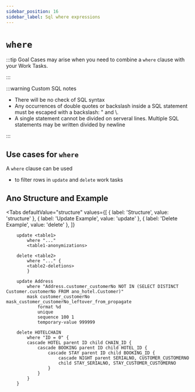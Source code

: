 ```yaml
---
sidebar_position: 16
sidebar_label: Sql where expressions
---
```



# `where`

:::tip Goal
Cases may arise when you need to combine a `where` clause with your Work Tasks.

:::

:::warning Custom SQL notes

- There will be no check of SQL syntax
- Any occurrences of double quotes or backslash inside a SQL statement must be escaped with a backslash: \" and \\.
- A single statement cannot be divided on serveral lines. Multiple SQL statements may be written divided by newline

:::

## Use cases for `where`

A `where` clause can be used

- to filter rows in `update` and `delete` work tasks

## Ano Structure and Example

<Tabs
  defaultValue="structure"
  values={[
    { label: 'Structure', value: 'structure' },
    { label: 'Update Example', value: 'update' },
    { label: 'Delete Example', value: 'delete' },
  ]}
>

<TabItem value="structure">

```ano
    update <table1>
        where "..."
        <table1-anonymizations>

    delete <table2>
        where "..." {
        <table2-deletions>
        }
```

</TabItem>

<TabItem value="update">

```ano
    update Address
        where "Address.customer_customerNo NOT IN (SELECT DISTINCT Customer.customerNo FROM ano_hotel.Customer)"
        mask customer_customerNo mask_customer_customerNo_leftover_from_propagate
            format %d
            unique
            sequence 100 1
            temporary-value 999999

```

</TabItem>

<TabItem value="delete">

```ano
    delete HOTELCHAIN
        where "ID = 0" {
        cascade HOTEL parent ID child CHAIN_ID {
            cascade BOOKING parent ID child HOTEL_ID {
                cascade STAY parent ID child BOOKING_ID {
                    cascade NIGHT parent SERIALNO, CUSTOMER_CUSTOMERNO
                    child STAY_SERIALNO, STAY_CUSTOMER_CUSTOMERNO
                }
            }
        }
    }
```

</TabItem>

</Tabs>
